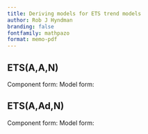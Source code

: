 ```yaml
---
title: Deriving models for ETS trend models
author: Rob J Hyndman
branding: false
fontfamily: mathpazo
format: memo-pdf
---
```


## ETS(A,A,N) {-}

Component form:\vspace*{-0.8cm}
\begin{align*}
\hat{y}_{t+h|t} &= \ell_{t} + hb_{t} \\
\hat{y}_{t|t-1} &= \ell_{t-1} + b_{t-1} \\
\ell_{t} &= \alpha y_{t} + (1 - \alpha)(\ell_{t-1} + b_{t-1})\\
b_{t} &= \beta^*(\ell_{t} - \ell_{t-1}) + (1 -\beta^*) b_{t-1}.
\end{align*}
Model form:\vspace*{-0.8cm}
\begin{align*}
y_t &= \hat{y}_{t|t-1} + \varepsilon_t \\
   &= \ell_{t-1} + b_{t-1} + \varepsilon_t \\
\ell_t &= \alpha y_{t} + (1 - \alpha)(\ell_{t-1} + b_{t-1})\\
  &= \alpha (\ell_{t-1} + b_{t-1} + \varepsilon_t ) + (1 - \alpha)(\ell_{t-1} +  b_{t-1})\\
  &= \ell_{t-1} + b_{t-1} + \alpha \varepsilon_t \\
b_t &= \beta^*(\ell_{t} - \ell_{t-1}) + (1 -\beta^*) b_{t-1}\\
   &= \beta^*(b_{t-1} + \alpha \varepsilon_t ) + (1 -\beta^*) b_{t-1}\\
   &=  b_{t-1} + \alpha\beta^* \varepsilon_t \\
   &= b_{t-1} + \beta \varepsilon_t \qquad\text{where $\beta = \alpha\beta^*$.}
\end{align*}

## ETS(A,Ad,N) {-}

Component form:\vspace*{-0.8cm}
\begin{align*}
\hat{y}_{t+h|t} &= \ell_{t} + (\phi+\phi^2 + \dots + \phi^{h})b_{t} \\
\hat{y}_{t|t-1} &= \ell_{t-1} + \phi b_{t-1} \\
\ell_{t} &= \alpha y_{t} + (1 - \alpha)(\ell_{t-1} + \phi b_{t-1})\\
b_{t} &= \beta^*(\ell_{t} - \ell_{t-1}) + (1 -\beta^*)\phi b_{t-1}.
\end{align*}
Model form:\vspace*{-0.8cm}
\begin{align*}
y_t &= \hat{y}_{t|t-1} + \varepsilon_t \\
   &= \ell_{t-1} + \phi b_{t-1} + \varepsilon_t \\
\ell_t &= \alpha y_{t} + (1 - \alpha)(\ell_{t-1} + \phi b_{t-1})\\
  &= \alpha (\ell_{t-1} + \phi b_{t-1} + \varepsilon_t ) + (1 - \alpha)(\ell_{t-1} + \phi b_{t-1})\\
  &= \ell_{t-1} + \phi b_{t-1} + \alpha \varepsilon_t \\
b_t &= \beta^*(\ell_{t} - \ell_{t-1}) + (1 -\beta^*)\phi b_{t-1}\\
   &= \beta^*(\phi b_{t-1} + \alpha \varepsilon_t ) + (1 -\beta^*)\phi b_{t-1}\\
   &= \phi b_{t-1} + \alpha\beta^* \varepsilon_t \\
   &= \phi b_{t-1} + \beta \varepsilon_t\qquad\text{where $\beta = \alpha\beta^*$.}
\end{align*}
